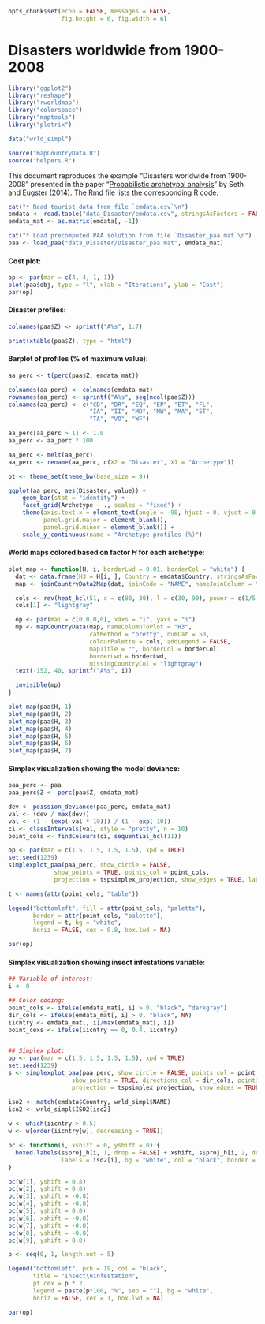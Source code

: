 
<style>
body {
  width: 600px;
}
</style>

```r
opts_chunk$set(echo = FALSE, messages = FALSE, 
               fig.height = 6, fig.width = 6)
```

# Disasters worldwide from 1900-2008

```r
library("ggplot2")
library("reshape")
library("rworldmap")
library("colorspace")
library("maptools")
library("plotrix")

data("wrld_simpl")

source("mapCountryData.R")
source("helpers.R")
```

This document reproduces the example "Disasters worldwide from 1900-2008"
presented in the paper "[Probabilistic archetypal analysis](http://arxiv.org/abs/1312.7604)" by Seth and Eugster (2014). The [Rmd file](Disaster-report.Rmd) lists the 
corresponding [R](http://www.r-project.org) code.


```r
cat("* Read tourist data from file `emdata.csv`\n")
emdata <- read.table("data_Disaster/emdata.csv", stringsAsFactors = FALSE, sep = ";", header = TRUE)
emdata_mat <- as.matrix(emdata[, -1])

cat("* Load precomputed PAA solution from file `Disaster_paa.mat`\n")
paa <- load_paa("data_Disaster/Disaster_paa.mat", emdata_mat)
```


#### Cost plot:

```r
op <- par(mar = c(4, 4, 1, 1))
plot(paa$obj, type = "l", xlab = "Iterations", ylab = "Cost")
par(op)
```


#### Disaster profiles:

```r
colnames(paa$Z) <- sprintf("A%s", 1:7)

print(xtable(paa$Z), type = "html")
```


#### Barplot of profiles (% of maximum value):

```r
aa_perc <- t(perc(paa$Z, emdata_mat))

colnames(aa_perc) <- colnames(emdata_mat)
rownames(aa_perc) <- sprintf("A%s", seq(ncol(paa$Z)))
colnames(aa_perc) <- c("CD", "DR", "EQ", "EP", "ET", "FL",
                       "IA", "II", "MD", "MW", "MA", "ST",
                       "TA", "VO", "WF")

aa_perc[aa_perc > 1] <- 1.0
aa_perc <- aa_perc * 100

aa_perc <- melt(aa_perc)
aa_perc <- rename(aa_perc, c(X2 = "Disaster", X1 = "Archetype"))

ot <- theme_set(theme_bw(base_size = 9))

ggplot(aa_perc, aes(Disaster, value)) +
    geom_bar(stat = "identity") +
    facet_grid(Archetype ~ ., scales = "fixed") +
    theme(axis.text.x = element_text(angle = -90, hjust = 0, vjust = 0.5),
          panel.grid.major = element_blank(),
          panel.grid.minor = element_blank()) +
    scale_y_continuous(name = "Archetype profiles (%)")
```


#### World maps colored based on factor $H$ for each archetype:

```r
plot_map <- function(H, i, borderLwd = 0.01, borderCol = "white") {
  dat <- data.frame(H3 = H[i, ], Country = emdata$Country, stringsAsFactors = FALSE)
  map <- joinCountryData2Map(dat, joinCode = "NAME", nameJoinColumn = "Country")

  cols <- rev(heat_hcl(51, c = c(80, 30), l = c(30, 90), power = c(1/5, 2)))
  cols[1] <- "lightgray"

  op <- par(mai = c(0,0,0,0), xaxs = "i", yaxs = "i")
  mp <- mapCountryData(map, nameColumnToPlot = "H3",
                       catMethod = "pretty", numCat = 50,
                       colourPalette = cols, addLegend = FALSE,
                       mapTitle = "", borderCol = borderCol,
                       borderLwd = borderLwd,
                       missingCountryCol = "lightgray")
  text(-152, 40, sprintf("A%s", i))

  invisible(mp)
}
```

```r
plot_map(paa$H, 1)
plot_map(paa$H, 2)
plot_map(paa$H, 3)
plot_map(paa$H, 4)
plot_map(paa$H, 5)
plot_map(paa$H, 6)
plot_map(paa$H, 7)
```


#### Simplex visualization showing the model deviance:

```r
paa_perc <- paa
paa_perc$Z <- perc(paa$Z, emdata_mat)
```

```r
dev <- poission_deviance(paa_perc, emdata_mat)
val <- (dev / max(dev))
val <- (1 - (exp(-val * 10))) / (1 - exp(-10))
ci <- classIntervals(val, style = "pretty", n = 10)
point_cols <- findColours(ci, sequential_hcl(11))
```

```r
op <- par(mar = c(1.5, 1.5, 1.5, 1.5), xpd = TRUE)
set.seed(1239)
simplexplot_paa(paa_perc, show_circle = FALSE, 
             show_points = TRUE, points_col = point_cols,
             projection = tspsimplex_projection, show_edges = TRUE, labels_cex = 1)

t <- names(attr(point_cols, "table"))

legend("bottomleft", fill = attr(point_cols, "palette"), 
       border = attr(point_cols, "palette"),
       legend = t, bg = "white",
       horiz = FALSE, cex = 0.8, box.lwd = NA)

par(op)
```


#### Simplex visualization showing insect infestations variable:

```r
## Variable of interest:
i <- 8

## Color coding:
point_cols <- ifelse(emdata_mat[, i] > 0, "black", "darkgray")
dir_cols <- ifelse(emdata_mat[, i] > 0, "black", NA)
iicntry <- emdata_mat[, i]/max(emdata_mat[, i])
point_cexs <- ifelse(iicntry == 0, 0.4, iicntry)


## Simplex plot:
op <- par(mar = c(1.5, 1.5, 1.5, 1.5), xpd = TRUE)
set.seed(1239)
s <- simplexplot_paa(paa_perc, show_circle = FALSE, points_col = point_cols, show_direction=TRUE,
                  show_points = TRUE, directions_col = dir_cols, points_cex = point_cexs * 2,
                  projection = tspsimplex_projection, show_edges = TRUE, labels_cex = 1)

iso2 <- match(emdata$Country, wrld_simpl$NAME)
iso2 <- wrld_simpl$ISO2[iso2]
 
w <- which(iicntry > 0.5)
w <- w[order(iicntry[w], decreasing = TRUE)]

pc <- function(i, xshift = 0, yshift = 0) {
  boxed.labels(s$proj_h[i, 1, drop = FALSE] + xshift, s$proj_h[i, 2, drop = FALSE] + yshift,
               labels = iso2[i], bg = "white", col = "black", border = FALSE, cex = 1)
}

pc(w[1], yshift = 0.8)
pc(w[2], yshift = 0.8)
pc(w[3], yshift = -0.8)
pc(w[4], yshift = -0.8)
pc(w[5], yshift = 0.8)
pc(w[6], xshift = -0.8)
pc(w[7], yshift = -0.8)
pc(w[8], yshift = -0.8)
pc(w[9], yshift = 0.8)

p <- seq(0, 1, length.out = 5)

legend("bottomleft", pch = 19, col = "black", 
       title = "Insect\ninfestation",
       pt.cex = p * 2,
       legend = paste(p*100, "%", sep = ""), bg = "white",
       horiz = FALSE, cex = 1, box.lwd = NA)

par(op)
```


